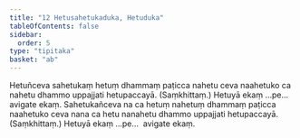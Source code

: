 ```yaml
---
title: "12 Hetusahetukaduka, Hetuduka"
tableOfContents: false
sidebar:
  order: 5
type: "tipitaka"
basket: "ab"
---
```



<DynamicBreadcrumb />

<Division number="45">

<Paragraph number="102">
Hetuñceva sahetukaṃ hetuṃ dhammaṃ paṭicca nahetu ceva naahetuko ca nahetu dhammo uppajjati hetupaccayā. (Saṃkhittaṃ.) Hetuyā ekaṃ …pe…  avigate ekaṃ.
</Paragraph>

<Paragraph number="103">
Sahetukañceva na ca hetuṃ nahetuṃ dhammaṃ paṭicca naahetuko ceva nana ca hetu nanahetu dhammo uppajjati hetupaccayā. (Saṃkhittaṃ.) Hetuyā ekaṃ …pe…  avigate ekaṃ.
</Paragraph>
</Division>